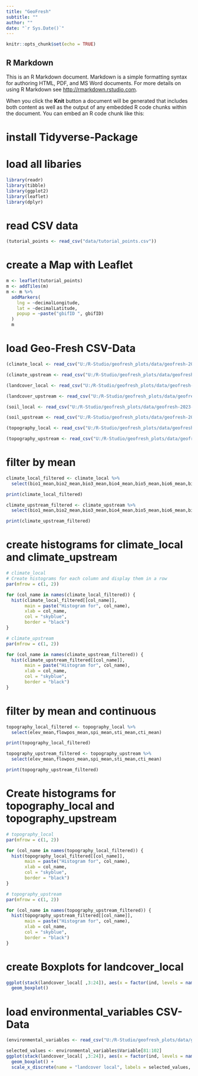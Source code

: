 ---
title: "GeoFresh"
subtitle: ""
author: ""
date: "`r Sys.Date()`"
---

```{r setup, include=FALSE}
knitr::opts_chunk$set(echo = TRUE)
```

## R Markdown

This is an R Markdown document. Markdown is a simple formatting syntax for authoring HTML, PDF, and MS Word documents. For more details on using R Markdown see <http://rmarkdown.rstudio.com>.

When you click the **Knit** button a document will be generated that includes both content as well as the output of any embedded R code chunks within the document. You can embed an R code chunk like this:


# install Tidyverse-Package 
# load all libaries
```{r}
library(readr)
library(tibble)
library(ggplot2)
library(leaflet)
library(dplyr)

```
# read CSV data 
```{r}
(tutorial_points <- read_csv("data/tutorial_points.csv"))
```
# create a Map with Leaflet 
```{r}
m <- leaflet(tutorial_points)
m <- addTiles(m)
m <- m %>%
  addMarkers(
    lng = ~decimalLongitude,  
    lat = ~decimalLatitude,
    popup = ~paste("gbifID ", gbifID)
  )
  m                            
```

# load Geo-Fresh CSV-Data

```{r}
(climate_local <- read_csv("U:/R-Studio/geofresh_plots/data/geofresh-2023-11-13-env-var-climate-local.csv"))
```

```{r}
(climate_upstream <- read_csv("U:/R-Studio/geofresh_plots/data/geofresh-2023-11-13-env-var-climate-upstream.csv"))
```

```{r}
(landcover_local <- read_csv("U:/R-Studio/geofresh_plots/data/geofresh-2023-11-13-env-var-land-cover-local.csv"))
```

```{r}
(landcover_upstream <- read_csv("U:/R-Studio/geofresh_plots/data/geofresh-2023-11-13-env-var-land-cover-upstream.csv"))
```

```{r}
(soil_local <- read_csv("U:/R-Studio/geofresh_plots/data/geofresh-2023-11-13-env-var-soil-local.csv"))
```

```{r}
(soil_upstream <- read_csv("U:/R-Studio/geofresh_plots/data/geofresh-2023-11-13-env-var-soil-upstream.csv"))
```

```{r}
(topography_local <- read_csv("U:/R-Studio/geofresh_plots/data/geofresh-2023-11-13-env-var-topography-local.csv"))
```

```{r}
(topography_upstream <- read_csv("U:/R-Studio/geofresh_plots/data/geofresh-2023-11-13-env-var-topography-upstream.csv"))
```

# filter by mean  
```{r}
climate_local_filtered <- climate_local %>%
  select(bio1_mean,bio2_mean,bio3_mean,bio4_mean,bio5_mean,bio6_mean,bio7_mean,bio8_mean,bio9_mean,bio10_mean,bio11_mean,bio12_mean,bio13_mean,bio14_mean,bio15_mean,bio16_mean,bio17_mean,bio18_mean,bio19_mean)

print(climate_local_filtered)
```

```{r}
climate_upstream_filtered <- climate_upstream %>%
  select(bio1_mean,bio2_mean,bio3_mean,bio4_mean,bio5_mean,bio6_mean,bio7_mean,bio8_mean,bio9_mean,bio10_mean,bio11_mean,bio12_mean,bio13_mean,bio14_mean,bio15_mean,bio16_mean,bio17_mean,bio18_mean,bio19_mean)

print(climate_upstream_filtered)
```

# create histograms for climate_local and climate_upstream
```{r}
# climate_local
# Create histograms for each column and display them in a row
par(mfrow = c(1, 2))  

for (col_name in names(climate_local_filtered)) {
  hist(climate_local_filtered[[col_name]],
       main = paste("Histogram for", col_name),
       xlab = col_name,
       col = "skyblue",
       border = "black")
}
```

```{r}
# climate_upstream
par(mfrow = c(1, 2))  

for (col_name in names(climate_upstream_filtered)) {
  hist(climate_upstream_filtered[[col_name]],
       main = paste("Histogram for", col_name),
       xlab = col_name,
       col = "skyblue",
       border = "black")
}
```

# filter by mean and continuous 
```{r}
topography_local_filtered <- topography_local %>%
  select(elev_mean,flowpos_mean,spi_mean,sti_mean,cti_mean)

print(topography_local_filtered)
```
```{r}
topography_upstream_filtered <- topography_upstream %>%
  select(elev_mean,flowpos_mean,spi_mean,sti_mean,cti_mean)

print(topography_upstream_filtered)
```

# Create histograms for topography_local and topography_upstream
```{r}
# topography_local
par(mfrow = c(1, 2))  

for (col_name in names(topography_local_filtered)) {
  hist(topography_local_filtered[[col_name]],
       main = paste("Histogram for", col_name),
       xlab = col_name,
       col = "skyblue",
       border = "black")
}
```

```{r}
# topography_upstream
par(mfrow = c(1, 2))  

for (col_name in names(topography_upstream_filtered)) {
  hist(topography_upstream_filtered[[col_name]],
       main = paste("Histogram for", col_name),
       xlab = col_name,
       col = "skyblue",
       border = "black")
}
```

# create Boxplots for landcover_local
```{r}
ggplot(stack(landcover_local[ ,3:24]), aes(x = factor(ind, levels = names(landcover_local)), y = values)) + 
  geom_boxplot()
```

# load environmental_variables CSV-Data 
```{r}
(environmental_variables <- read_csv("U:/R-Studio/geofresh_plots/data/geofresh_environmental_variables - env_var_for_plots.csv"))
```
```{r}
selected_values <- environmental_variables$Variable[81:102]
ggplot(stack(landcover_local[ ,3:24]), aes(x = factor(ind, levels = names(landcover_local)), y = values)) +
  geom_boxplot() +
  scale_x_discrete(name = "landcover local", labels = selected_values, guide = guide_axis(angle = 60))

```

